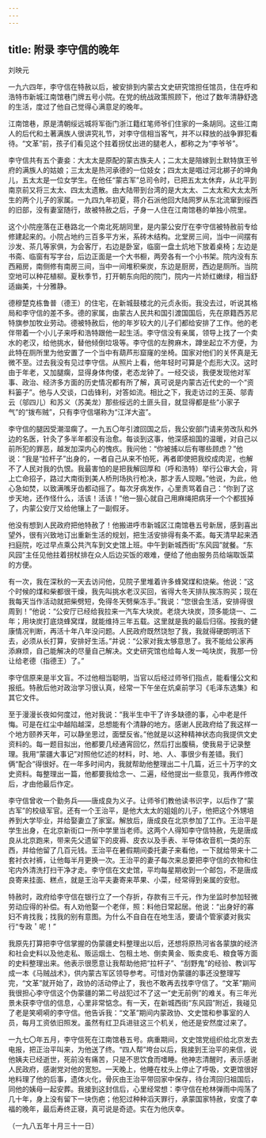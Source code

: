 ```yaml
---
---
---
```

title: 附录 李守信的晚年
---



刘映元

一九六四年，李守信在特赦以后，被安排到内蒙古文史研究馆担任馆员，住在呼和浩特市新城江南馆巷门牌五号小院。在党的统战政策照顾下，他过了数年清静舒逸的生活，度过了他自己觉得心满意足的晚年。

江南馆巷，原是清朝绥远城将军衙门浙江籍红笔师爷们住家的一条胡同。这些江南人的后代和土著满族人很讲究礼节，对李守信相当客气，并不以释放的战争罪犯看待。“文革”前，孩子们看见这个拄着拐仗出进的腿老人，都称之为“李爷爷”。

李守信共有五个妻妾：大太太是原配的蒙古族夫人；二太太是陪嫁到土默特旗王爷府的满族人的姑娘；三太太是热河承德的一位妓女；四太太是唱过河北梆子的坤角儿，五太太是一位女学生。在他任“蒙古军”总司令时，已把五太太休弃，从北平到南京前又将三太太、四太太遗散。由大陆带到台湾的是大太太、二太太和大太太所生的两个儿子的家属。一九四九年初夏，蒋介石派他回大陆网罗从东北流窜到绥西的旧部，没有妻室随行，故被特赦之后，孑身一人住在江南馆巷的单独小院里。

这个小院座落在正巷路北一个南北死胡同里，是内蒙公安厅在李守信被特赦前专给修建起来的。小院占地约三百多平方米，系砖木结构。北堂房三间，当中一间摆有沙发、茶几等家俱，为会客厅，右边是卧室，临窗一盘土炕地下放着桌椅；左边是书斋、临窗有写字台，后边正面是一个大书橱，两旁各有一个小书架。院内没有东西厢房，南侧修有南房三间，当中一间堆积柴炭，东边是厨房，西边是厕所。当院空地可以种花植柳。夏秋季节，打开朝东向阳的院门，院内一片娇红嫩绿，相当舒适幽美，十分雅静。

德穆楚克栋鲁普（德王）的住宅，在新城鼓楼北的元贞永街。我没去过，听说其格局和李守信的差不多。德的家属，由蒙古人民共和国引渡国国后，先在原籍西苏尼特旗参加牧业劳动。德被特赦后，他的年岁较大的儿子们都给安排了工作。他的老伴带着一个小儿子来呼和浩特跟他一起生活。李守信没有亲属，领导上找了一个卖水的老汉，给他挑水，替他倾倒垃圾等。李守信的左胯麻木，蹲坐起立不方便，为此特在厕所里为他安置了一个当中有葫芦形窟窿的坐椅。国家对他们的关怀真是无微不至。过去我没有见过李守信。从照片上看，他年轻时可算是个彪形大汉。这时由于年老，又加腿瘸，显得身体佝偻，老态龙钟了。一经交谈，我便发现他对军事、政治、经济多方面的历史情况都有所了解，真可说是内蒙古近代史的一个“资料篓子”。他与人交谈，口齿锋利，对答如流。相比之下，我走访过的王英、邬青云（邬四儿）和苏义（苏美龙）那些绥远的土匪头目，就显得都是些“小家子气”的“拨布贼”，只有李守信堪称为“江洋大盗”。

李守信的腿因受潮湿瘸了。一九五〇年引渡回国之后，我公安部门请来劳改队和外边的名医，针灸了多半年都没有治愈。每谈到这事，他深感祖国的温暖，对自己以前所犯的罪恶，越发加深内心的愧疚。我问他：“你被捕以后有哪些顾虑？”他说：“我是“拉杆子”出身的，一者自己从来不怕死，再者即使把我绞成肉泥，也解不了人民对我的仇恨。我最害怕的是把我解回厚和（呼和浩特）举行公审大会，背上亡命招子，路过大南街到美人桥刑场执行枪决，那才丢人现眼。”他说，为此，他心急如焚，以致满嘴牙齿都动摇了。每次牙病发作，心里责骂着自己：“你到了这步天地，还作怪什么，活该！活该！”他一狠心就自己用麻绳把病牙一个个都拔掉了，内蒙公安厅又给他镶上了一副假牙。

他没有想到人民政府把他特赦了！他搬进呼市新城区江南馆巷五号新居，感到喜出望外，很有兴致地订出重新生活的规划，把生活安排得有条不紊。每天清早起来洒扫庭院，吃过早点乘公共汽车到文史馆上班。中午到新城西街“东风园”就餐。“东风园”主任见他拄着拐杖排在众人后边买饭的艰难，便给了他由服务员给端取饭菜的方便。

有一次，我在深秋的一天去访问他，见院子里堆着许多蜂窝煤和烧柴。他说：“这个时候的煤和柴都很干燥，我先叫挑水老汉买回，省得大冬天排队挨冻购买；现在我每天当作活动就把柴劈短，免得冬天劈柴冻手。”我说：“您很会生活，安排得很周到！”他说：“公安厅已经给我拉来一汽车大块炭。老烧大块炭，顶多能烧一、二年；用块炭打底烧蜂窝煤，就能维持三年五载。这里就是我的最后归宿。按我的健康情况判断，再活十年八年没问题。人民政府既然饶恕了我，我就得硬朗明活下去，必须从长打算，安排好生活。”并说：“公家对我太够意思了。我不能给公家再添麻烦，自己能解决的尽量自己解决。文史研究馆也给每人发一吨块炭，我那一份让给老德（指德王）了。”

李守信原来是半文盲。不过他相当聪明，当官以后经过师爷们指点，能看懂公文和报纸。特赦后他对政治学习很认真，经常一下午坐在炕桌前学习《毛泽东选集》和其它文件。

至于漫漫长夜如何度过，他对我说：“我半生中干了许多缺德的事，心中老是仟悔。可是在红尘中越陷越深，总想能有个清静的地方。感谢人民政府给了我这样一个地方颐养天年，可以静坐思过，面壁反省。”他就是以这种精神状态向我提供文史资料的。每一题目拟出，他都要几经通宵回忆，然后打出腹稿，使我易于记录整理。我用“蒙疆大事记”对照他忆述的材料，时、地、人、事很少有差错。我们俩“配合”得很好。在一年多时间内，我就帮助他整理出二十几篇，近三十万字的文史资料。每整理出一篇，他都要我给念一、二遍，经他提出一些意见，我再作修改后，才由他最后作定。

李守信曾收一个勤务兵——唐成良为义子。让师爷们教他读书识字，以后作了“蒙古军”的校级军官。还有一个王治平，是他大太太的姐姐的儿子，他把这个外甥培养到大学毕业，并给娶妻立了家室。解放后，唐成良在北京参加了工作。王治平是学生出身，在北京新街口一所中学里当老师。这两个人得知李守信特赦，先是唐成良从北京跑来，带来先父遗留下的皮褥、皮衣以及手表、半导体收音机一类的东西，并给他留了几百元钱。王治平在暑假期间委托妻子来看他，一下就给带来十二套衬衣衬裤，让他每半月更换一次。王治平的妻子每次来总要把李守信的衣物和住宅内外清洗打扫干净才走。李守信在文史馆，平均每星期收到一个邮包，不是唐成良寄来挂面、糕点，就是王治平夫妻寄来苹果、小菜，经常得到亲属的安慰。

特赦时，政府给李守信在银行立了一个存折，存款有三千元，作为坐监时参加轻微劳动应得的补偿。有人劝他娶一个老伴，照：料他日常起居。他说：“出身好的寡妇不肯找我；找我的别有意图。为什么不自自在在地生活，要请个管家婆对我实行“专政＇呢！”

我原先打算把李守信掌握的伪蒙疆史料整理出以后，还想将原热河省各蒙旗的经济和社会史料以及他走私、贩运烟土、包租土地、倒卖黄金、贩卖皮毛、粮食等方面的史料整理出来。他表示很愿意让我帮助他把“拉杆子”、“刮野鬼”的经验、教训写成一本《马贼战术》，供内蒙古军区领导参考。可惜对伪蒙疆的事还没整理写完，“文革”就开始了，政协的活动停止了，我也不敢再去找李守信了。“文革”期间我很担心李守信这个伪蒙疆的第二号战犯过不了这一“史无前例”的难关。有三年光景未获李守信的信息，心里非常惦念。有一天，在新城西街“东风园”附近，我碰见了老是笑嗬嗬的李守信。他告诉我：“文革”期间内蒙政协、文史馆和参事室的人员，每月工资依旧照发。虽然有红卫兵进驻这三个机关，他还是安然度过来了。

一九七〇年五月，李守信死在江南馆巷五号。病重期间，文史馆党组织给北京发去电报，把正治平叫来，为他送了终。“四人帮”垮台以后，我接到王治平的来信，说他姨夫已经逝世，死前没有痛苦，只是不思饮食而嗜睡。他神志清醒时，表示感谢人民政府，感谢党对他的宽恕。一天晚上，他睡在枕头上停止了呼吸，文更馆很好地料理了他的后事，遗体火化，骨灰由王治平带回家中保存，待台湾回归祖国后，同他的姨母一起安葬。我接到这封信后，心里经常想：李守信在枪林弹雨中闯荡了几十年，身上没有留下一块伤疤；他犯过种种滔天罪行，承蒙国家特赦，安度了幸福的晚年，最后寿终正寝，真可说是奇迹。实在为他庆幸。

（一九八五年十月三十一日）